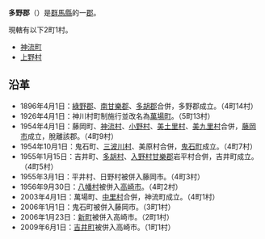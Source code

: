 {{日本郡
| 郡 = 多野郡
| 日文原名 = 多野郡
| 平假名 = たのぐん
| 羅馬字拼音 = Tano-gun
| 地圖 =
| 都道府縣 = 群馬縣
| 編號 = 
| 町 = 1
| 村 = 1
| 經度 = 
| 緯度 = 
| 註記 = 
|}}
'''多野郡'''（{{jpn|j=多野郡|hg=たのぐん|rm=Tano gun|f=y}}）是[[群馬縣|群馬縣]]的一[[郡|郡]]。

現轄有以下2町1村。
*[[神流町|神流町]]
*[[上野村|上野村]]

==沿革==
*1896年4月1日：[[綠野郡|綠野郡]]、[[南甘樂郡|南甘樂郡]]、[[多胡郡|多胡郡]]合併，多野郡成立。（4町14村）
*1926年4月1日：神川村町制施行並改名為[[萬場町|萬場町]]。（5町13村）
*1954年4月1日：藤岡町、[[神流村|神流村]]、[[小野村_(群馬縣多野郡)|小野村]]、[[美土里村|美土里村]]、[[美九里村|美九里村]]合併，[[藤岡市|藤岡市]]成立，脫離該郡。（4町9村）
*1954年10月1日：鬼石町、[[三波川村|三波川村]]、美原村合併，[[鬼石町|鬼石町]]成立。（4町7村）
*1955年1月15日：吉井町、[[多胡村|多胡村]]、[[入野村_(群馬縣)|入野村]][[甘樂郡|甘樂郡]]岩平村合併，吉井町成立。（4町5村）
*1955年3月1日：平井村、日野村被併入藤岡市。（4町3村）
*1956年9月30日：[[八幡村_(群馬縣多野郡)|八幡村]]被併入[[高崎市|高崎市]]。（4町2村）
*2003年4月1日：萬場町、[[中里村_(群馬縣)|中里村]]合併，神流町成立。（4町1村）
*2006年1月1日：鬼石町被併入藤岡市。（3町1村）
*2006年1月23日：[[新町|新町]]被併入高崎市。（2町1村）
* 2009年6月1日：[[吉井町_(群馬縣)|吉井町]]被併入高崎市。（1町1村）

{{群馬縣}}{{Authority control}}